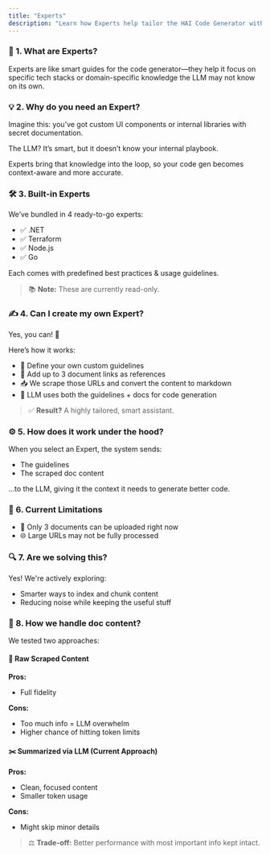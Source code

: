 ```yaml
---
title: "Experts"
description: "Learn how Experts help tailor the HAI Code Generator with domain-specific context for smarter, more accurate code generation."
---
```


### 🤔 1. What are Experts?

Experts are like smart guides for the code generator—they help it focus on specific tech stacks or domain-specific knowledge the LLM may not know on its own.

### 💡 2. Why do you need an Expert?

Imagine this: you’ve got custom UI components or internal libraries with secret documentation.

The LLM? It’s smart, but it doesn’t know your internal playbook.

Experts bring that knowledge into the loop, so your code gen becomes context-aware and more accurate.

### 🛠️ 3. Built-in Experts

We’ve bundled in 4 ready-to-go experts:

-   ✅ .NET
-   ✅ Terraform
-   ✅ Node.js
-   ✅ Go

Each comes with predefined best practices & usage guidelines.

> 📚 **Note:** These are currently read-only.

### ✍️ 4. Can I create my own Expert?

Yes, you can! 🙌

Here’s how it works:

-   📝 Define your own custom guidelines
-   🔗 Add up to 3 document links as references
-   📥 We scrape those URLs and convert the content to markdown
-   🧠 LLM uses both the guidelines + docs for code generation

> ✅ **Result?** A highly tailored, smart assistant.

### ⚙️ 5. How does it work under the hood?

When you select an Expert, the system sends:

-   The guidelines
-   The scraped doc content

...to the LLM, giving it the context it needs to generate better code.

### 🚧 6. Current Limitations

-   📄 Only 3 documents can be uploaded right now
-   🌐 Large URLs may not be fully processed

### 🔍 7. Are we solving this?

Yes! We're actively exploring:

-   Smarter ways to index and chunk content
-   Reducing noise while keeping the useful stuff

### 🧪 8. How we handle doc content?

We tested two approaches:

#### 📄 Raw Scraped Content

**Pros:**

-   Full fidelity

**Cons:**

-   Too much info = LLM overwhelm
-   Higher chance of hitting token limits

#### ✂️ Summarized via LLM (Current Approach)

**Pros:**

-   Clean, focused content
-   Smaller token usage

**Cons:**

-   Might skip minor details

> ⚖️ **Trade-off:** Better performance with most important info kept intact.
